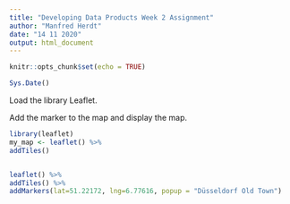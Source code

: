 ---
title: "Developing Data Products Week 2 Assignment"
author: "Manfred Herdt"
date: "14 11 2020"
output: html_document
---

```{r setup, include=FALSE}
knitr::opts_chunk$set(echo = TRUE)
```

```{r}
Sys.Date()
```



Load the library Leaflet.

Add the marker to the map and display the map.


```{r cars}
library(leaflet)
my_map <- leaflet() %>%
addTiles()


leaflet() %>%
addTiles() %>%
addMarkers(lat=51.22172, lng=6.77616, popup = "Düsseldorf Old Town")
```

